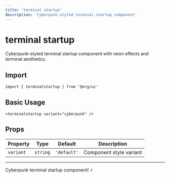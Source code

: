 ```yaml
---
title: 'terminal startup'
description: 'Cyberpunk-styled terminal-startup component'
---
```


# terminal startup

Cyberpunk-styled terminal startup component with neon effects and terminal aesthetics.

## Import

```svelte
import { terminalstartup } from '@org/ui'
```

## Basic Usage

```svelte
<terminalstartup variant="cyberpunk" />
```

## Props

| Property | Type | Default | Description |
|----------|------|---------|-------------|
| `variant` | `string` | `'default'` | Component style variant |

---

Cyberpunk terminal startup component! ⚡
